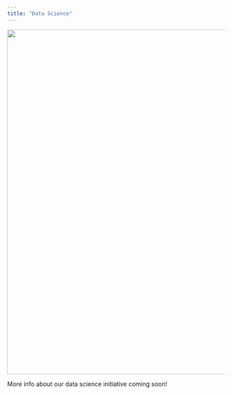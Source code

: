```yaml
---
title: "Data Science"
---
```


<img src="/img/datascience.jpeg" width=800 style="display: block; margin-left: auto; margin-right: auto;" >

More info about our data science initiative coming soon!





